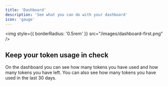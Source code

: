 ```yaml
---
title: 'Dashboard'
description: 'See what you can do with your dashboard'
icon: 'gauge'
---
```


<img
  style={{ borderRadius: '0.5rem' }}
  src="/images/dashboard-first.png"
/>

## Keep your token usage in check

On the dashboard you can see how many tokens you have used and how many tokens you have left. You can also see how many tokens you have used in the last 30 days.


